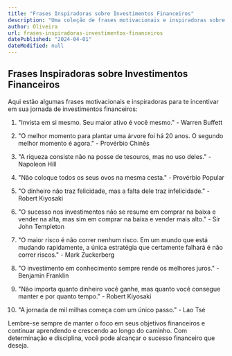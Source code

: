 ```yaml
---
title: "Frases Inspiradoras sobre Investimentos Financeiros"
description: "Uma coleção de frases motivacionais e inspiradoras sobre investimentos financeiros para te incentivar a alcançar seus objetivos financeiros."
author: Oliveira
url: frases-inspiradoras-investimentos-financeiros
datePublished: "2024-04-01"
dateModified: null
---
```


## Frases Inspiradoras sobre Investimentos Financeiros

Aqui estão algumas frases motivacionais e inspiradoras para te incentivar em sua jornada de investimentos financeiros:

1. "Invista em si mesmo. Seu maior ativo é você mesmo." - Warren Buffett

2. "O melhor momento para plantar uma árvore foi há 20 anos. O segundo melhor momento é agora." - Provérbio Chinês

3. "A riqueza consiste não na posse de tesouros, mas no uso deles." - Napoleon Hill

4. "Não coloque todos os seus ovos na mesma cesta." - Provérbio Popular

5. "O dinheiro não traz felicidade, mas a falta dele traz infelicidade." - Robert Kiyosaki

6. "O sucesso nos investimentos não se resume em comprar na baixa e vender na alta, mas sim em comprar na baixa e vender mais alto." - Sir John Templeton

7. "O maior risco é não correr nenhum risco. Em um mundo que está mudando rapidamente, a única estratégia que certamente falhará é não correr riscos." - Mark Zuckerberg

8. "O investimento em conhecimento sempre rende os melhores juros." - Benjamin Franklin

9. "Não importa quanto dinheiro você ganhe, mas quanto você consegue manter e por quanto tempo." - Robert Kiyosaki

10. "A jornada de mil milhas começa com um único passo." - Lao Tsé

Lembre-se sempre de manter o foco em seus objetivos financeiros e continuar aprendendo e crescendo ao longo do caminho. Com determinação e disciplina, você pode alcançar o sucesso financeiro que deseja.
